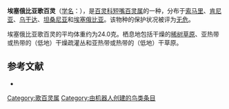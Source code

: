 {{Speciesbox
| name = 埃塞俄比亚歌百灵
| image = FoxyLark.jpg 
| image_width = 250px
| image_caption = 南部亞種（''C. a. intercedens''），攝於[[肯亞|肯亞]]
| status = LC | status_system = IUCN3.1
| status_ref = <ref>{{IUCN|id=22717086 |title=''Calendulauda alopex'' |assessors=[[BirdLife_International|BirdLife International]] |assessor-link=BirdLife International |version=2018.2 |year=2017 |accessdate=1 October 2016}} 数据库資料包含說明此物種被編入無危級別的原因</ref>
| genus = Calendulauda
| species = alopex
| authority = （{{link-en|理查德·鲍德勒·夏普|Richard Bowdler Sharpe|Sharpe}}, 1890）
| range_map = 
| synonyms = 
* ''Mirafra alopex'' <small>Sharpe, 1980</small>
}}

'''埃塞俄比亚歌百灵'''（[[学名|学名]]：{{lang|la|''Calendulauda alopex''}}），是[[百灵科|百灵科]][[短嘴百灵属|短嘴百灵属]]的一种，分布于[[索马里|索马里]]、[[肯尼亚|肯尼亚]]、[[乌干达|乌干达]]、[[坦桑尼亚|坦桑尼亚]]和[[埃塞俄比亚|埃塞俄比亚]]。该物种的保护状况被评为[[无危|无危]]。

埃塞俄比亚歌百灵的平均体重约为24.0克。栖息地包括干燥的[[稀树草原|稀树草原]]、亚热带或热带的（低地）干燥疏灌丛和亚热带或热带的（低地）干草原。

== 参考文献 ==
{{Reflist}}

{{Refbegin}}
*{{cite web|url=http://www.birdlife.org/datazone/speciesfactsheet.php?id=8111&m=0|title=Mirafra alopex|publisher=[[国际鸟盟|BirdLife.org]]|accessdate=2011-06-27}}
{{Refend}}
{{Taxonbar|from=Q27075407}}

[[Category:歌百灵属|Category:歌百灵属]]
[[Category:由机器人创建的鸟类条目|Category:由机器人创建的鸟类条目]]